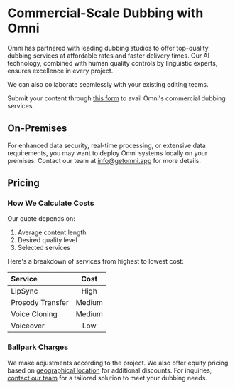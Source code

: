 # Commercial-Scale Dubbing with Omni

Omni has partnered with leading dubbing studios to offer top-quality dubbing services at affordable rates and faster delivery times. Our AI technology, combined with human quality controls by linguistic experts, ensures excellence in every project.

We can also collaborate seamlessly with your existing editing teams.

Submit your content through [this form](https://docs.google.com/forms/d/1begM4VfB0s5kWDUXLhwviJXF8QoRekW8fafNuv25bJY/viewform?edit_requested=true&pli=1) to avail Omni's commercial dubbing services.

## On-Premises

For enhanced data security, real-time processing, or extensive data requirements, you may want to deploy Omni systems locally on your premises. Contact our team at info@getomni.app for more details.

## Pricing

### How We Calculate Costs

Our quote depends on:

1. Average content length
2. Desired quality level
3. Selected services

Here's a breakdown of services from highest to lowest cost:

| Service           | Cost   |
| :----------------- | :----: |
| LipSync           | High   |
| Prosody Transfer  | Medium |
| Voice Cloning     | Medium |
| Voiceover         | Low    |

### Ballpark Charges

We make adjustments according to the project. We also offer equity pricing based on [geographical location](https://dealhub.io/glossary/geographical-pricing/) for additional discounts. For inquiries, [contact our team](mailto:info@getomni.app) for a tailored solution to meet your dubbing needs.
